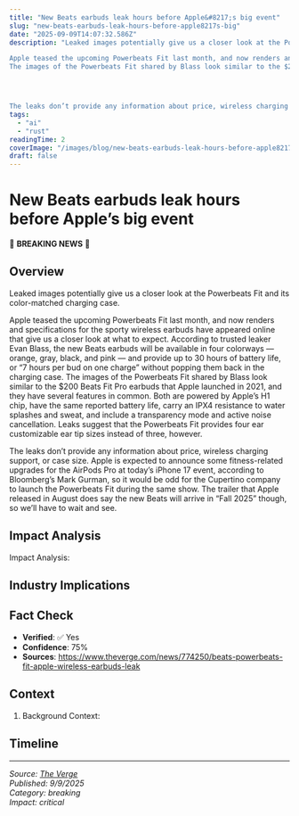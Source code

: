 ```yaml
---
title: "New Beats earbuds leak hours before Apple&#8217;s big event"
slug: "new-beats-earbuds-leak-hours-before-apple8217s-big"
date: "2025-09-09T14:07:32.586Z"
description: "Leaked images potentially give us a closer look at the Powerbeats Fit and its color-matched charging case.	

Apple teased the upcoming Powerbeats Fit last month, and now renders and specifications for the sporty wireless earbuds have appeared online that give us a closer look at what to expect. According to trusted leaker Evan Blass, the new Beats earbuds will be available in four colorways — orange, gray, black, and pink — and provide up to 30 hours of battery life, or “7 hours per bud on one charge” without popping them back in the charging case.
The images of the Powerbeats Fit shared by Blass look similar to the $200 Beats Fit Pro earbuds that Apple launched in 2021, and they have several features in common. Both are powered by Apple’s H1 chip, have the same reported battery life, carry an IPX4 resistance to water splashes and sweat, and include a transparency mode and active noise cancellation. Leaks suggest that the Powerbeats Fit provides four ear customizable ear tip sizes instead of three, however.




The leaks don’t provide any information about price, wireless charging support, or case size. Apple is expected to announce some fitness-related upgrades for the AirPods Pro at today’s iPhone 17 event, according to Bloomberg’s Mark Gurman, so it would be odd for the Cupertino company to launch the Powerbeats Fit during the same show. The trailer that Apple released in August does say the new Beats will arrive in “Fall 2025” though, so we’ll have to wait and see."
tags:
  - "ai"
  - "rust"
readingTime: 2
coverImage: "/images/blog/new-beats-earbuds-leak-hours-before-apple8217s-big/cover.jpg"
draft: false
---
```


# New Beats earbuds leak hours before Apple&#8217;s big event

🚨 **BREAKING NEWS** 🚨

## Overview

Leaked images potentially give us a closer look at the Powerbeats Fit and its color-matched charging case.	

Apple teased the upcoming Powerbeats Fit last month, and now renders and specifications for the sporty wireless earbuds have appeared online that give us a closer look at what to expect. According to trusted leaker Evan Blass, the new Beats earbuds will be available in four colorways — orange, gray, black, and pink — and provide up to 30 hours of battery life, or “7 hours per bud on one charge” without popping them back in the charging case.
The images of the Powerbeats Fit shared by Blass look similar to the $200 Beats Fit Pro earbuds that Apple launched in 2021, and they have several features in common. Both are powered by Apple’s H1 chip, have the same reported battery life, carry an IPX4 resistance to water splashes and sweat, and include a transparency mode and active noise cancellation. Leaks suggest that the Powerbeats Fit provides four ear customizable ear tip sizes instead of three, however.




The leaks don’t provide any information about price, wireless charging support, or case size. Apple is expected to announce some fitness-related upgrades for the AirPods Pro at today’s iPhone 17 event, according to Bloomberg’s Mark Gurman, so it would be odd for the Cupertino company to launch the Powerbeats Fit during the same show. The trailer that Apple released in August does say the new Beats will arrive in “Fall 2025” though, so we’ll have to wait and see.

## Impact Analysis

Impact Analysis:

## Industry Implications



## Fact Check

- **Verified**: ✅ Yes
- **Confidence**: 75%
- **Sources**: https://www.theverge.com/news/774250/beats-powerbeats-fit-apple-wireless-earbuds-leak

## Context

1. Background Context:

## Timeline



---

*Source: [The Verge](https://www.theverge.com/news/774250/beats-powerbeats-fit-apple-wireless-earbuds-leak)*  
*Published: 9/9/2025*  
*Category: breaking*  
*Impact: critical*